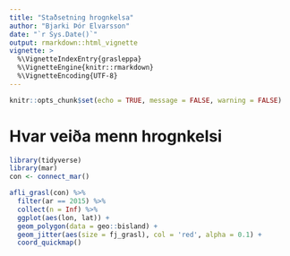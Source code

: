 ```yaml
---
title: "Staðsetning hrognkelsa"
author: "Bjarki Þór Elvarsson"
date: "`r Sys.Date()`"
output: rmarkdown::html_vignette
vignette: >
  %\VignetteIndexEntry{grasleppa}
  %\VignetteEngine{knitr::rmarkdown}
  %\VignetteEncoding{UTF-8}
---
```


```r
knitr::opts_chunk$set(echo = TRUE, message = FALSE, warning = FALSE)
```

# Hvar veiða menn hrognkelsi

```r
library(tidyverse)
library(mar)
con <- connect_mar()
```

```r
afli_grasl(con) %>% 
  filter(ar == 2015) %>% 
  collect(n = Inf) %>% 
  ggplot(aes(lon, lat)) + 
  geom_polygon(data = geo::bisland) + 
  geom_jitter(aes(size = fj_grasl), col = 'red', alpha = 0.1) +
  coord_quickmap()
```

